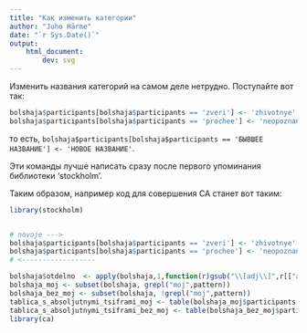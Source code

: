 ```yaml
---
title: "Как изменить категории"
author: "Juho Härme"
date: "`r Sys.Date()`"
output: 
    html_document:
        dev: svg
---
```



Изменить названия категорий на самом деле нетрудно. Поступайте вот так:

```r

bolshaja$participants[bolshaja$participants == 'zveri'] <- 'zhivotnye'
bolshaja$participants[bolshaja$participants == 'prochee'] <- 'neopoznannye'

```

то есть, `bolshaja$participants[bolshaja$participants == 'БЫВШЕЕ НАЗВАНИЕ'] <- 'НОВОЕ НАЗВАНИЕ'`.


Эти команды лучше написать сразу после первого упоминания библиотеки 'stockholm'.

Таким образом, например код для совершения CA станет вот таким:



```r

library(stockholm)


# novoje --->
bolshaja$participants[bolshaja$participants == 'zveri'] <- 'zhivotnye'
bolshaja$participants[bolshaja$participants == 'prochee'] <- 'neopoznannye'
# <------------------

bolshaja$otdelno  <- apply(bolshaja,1,function(r)gsub("\\[adj\\]",r[["adj"]],r[["pattern"]])) 
bolshaja_moj <- subset(bolshaja, grepl("moj",pattern))
bolshaja_bez_moj <- subset(bolshaja, !grepl("moj",pattern))
tablica_s_absoljutnymi_tsiframi_moj <- table(bolshaja_moj$participants, bolshaja_moj$otdelno)
tablica_s_absoljutnymi_tsiframi_bez_moj <- table(bolshaja_bez_moj$participants, bolshaja_bez_moj$otdelno)
library(ca)
```


